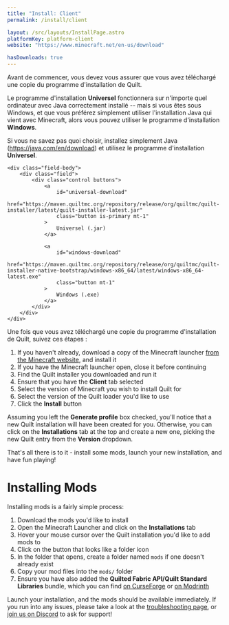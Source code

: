 ```yaml
---
title: "Install: Client"
permalink: /install/client

layout: /src/layouts/InstallPage.astro
platformKey: platform-client
website: "https://www.minecraft.net/en-us/download"

hasDownloads: true
---
```



Avant de commencer, vous devez vous assurer que vous avez téléchargé une copie du programme d'installation de Quilt.

Le programme d'installation **Universel** fonctionnera sur n'importe quel ordinateur avec Java correctement installé -- mais si vous êtes sous Windows, et que vous préférez simplement utiliser l'installation Java qui vient avec Minecraft, alors vous pouvez utiliser le programme d'installation **Windows**.

Si vous ne savez pas quoi choisir, installez simplement Java (https://java.com/en/download) et utilisez le programme d'installation **Universel**.

<div class="field is-horizontal">
	<InstallerVersion />

	<div class="field-body">
		<div class="field">
			<div class="control buttons">
				<a
					id="universal-download"
					href="https://maven.quiltmc.org/repository/release/org/quiltmc/quilt-installer/latest/quilt-installer-latest.jar"
					class="button is-primary mt-1"
				>
					Universel (.jar)
				</a>

				<a
					id="windows-download"
					href="https://maven.quiltmc.org/repository/release/org/quiltmc/quilt-installer-native-bootstrap/windows-x86_64/latest/windows-x86_64-latest.exe"
					class="button mt-1"
				>
					Windows (.exe)
				</a>
			</div>
		</div>
	</div>
</div>

Une fois que vous avez téléchargé une copie du programme d'installation de Quilt, suivez ces étapes :

1. If you haven't already, download a copy of the Minecraft launcher [from the Minecraft website](https://www.minecraft.net/en-us/download), and install it
2. If you have the Minecraft launcher open, close it before continuing
3. Find the Quilt installer you downloaded and run it
4. Ensure that you have the **Client** tab selected
5. Select the version of Minecraft you wish to install Quilt for
6. Select the version of the Quilt loader you'd like to use
7. Click the **Install** button

Assuming you left the **Generate profile** box checked, you'll notice that a new Quilt installation will have been created for you. Otherwise, you can click on the **Installations** tab at the top and create a new one, picking the new Quilt entry from the **Version** dropdown.

That's all there is to it - install some mods, launch your new installation, and have fun playing!

# Installing Mods

Installing mods is a fairly simple process:

1. Download the mods you'd like to install
2. Open the Minecraft Launcher and click on the **Installations** tab
3. Hover your mouse cursor over the Quilt installation you'd like to add mods to
4. Click on the button that looks like a folder icon
5. In the folder that opens, create a folder named `mods` if one doesn't already exist
6. Copy your mod files into the `mods/` folder
7. Ensure you have also added the **Quilted Fabric API/Quilt Standard Libraries** bundle, which you can find [on CurseForge](https://www.curseforge.com/minecraft/mc-mods/qsl) or [on Modrinth](https://modrinth.com/mod/qsl)

Launch your installation, and the mods should be available immediately. If you run into any issues, please take a look at the [troubleshooting page](/en/usage/troubleshooting), or [join us on Discord](https://discord.quiltmc.org) to ask for support!
